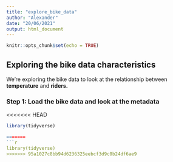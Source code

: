 ```yaml
---
title: "explore_bike_data"
author: "Alexander"
date: "20/06/2021"
output: html_document
---
```


```r
knitr::opts_chunk$set(echo = TRUE)
```

## Exploring the bike data characteristics

We're exploring the bike data to look at the relationship between **temperature** and **riders.**

### Step 1: Load the bike data and look at the metadata

<<<<<<< HEAD
```r
library(tidyverse)

=======
```r
library(tidyverse)
>>>>>>> 95a1027c8bb94d6236325eebcf3d9c0b24df6ae9
```
